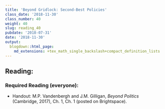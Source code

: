 ```yaml
---
title: 'Beyond Gridlock: Second-Best Policies'
class_date: '2018-11-30'
class_number: 40
weight: 40
slug: reading_40
pubdate: '2018-07-31'
date: '2018-11-30'
output:
  blogdown::html_page:
    md_extensions: +tex_math_single_backslash+compact_definition_lists
---
```

## Reading:

### Required Reading (everyone):
* Handout: M.P. Vandenbergh and J.M. Gilligan, _Beyond Politics_ (Cambridge, 2017), Ch. 1, Ch. 1 (posted on Brightspace).


